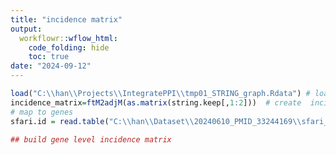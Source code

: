 ---
title: "incidence matrix"
output:
  workflowr::wflow_html:
    code_folding: hide
    toc: true
date: "2024-09-12"
---

```{r, message=F, warning=F, eval=F}
load("C:\\han\\Projects\\IntegratePPI\\tmp01_STRING_graph.Rdata") # load string data
incidence_matrix=ftM2adjM(as.matrix(string.keep[,1:2]))  # create  incidence matrix
# map to genes 
sfari.id = read.table("C:\\han\\Dataset\\20240610_PMID_33244169\\sfari_gene_ids.txt",sep="\t",stringsAsFactors=F,header=T)  # this file has both Gene symbol and protein stable ID !!!!!!!!!!!!

## build gene level incidence matrix 

```